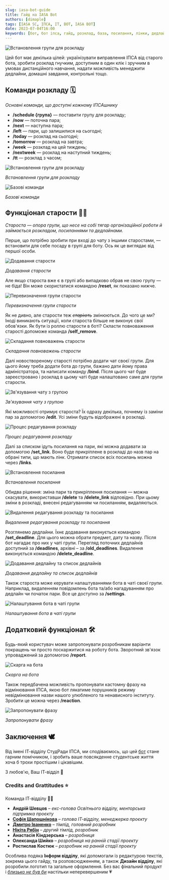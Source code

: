 ```yaml
---
slug: iasa-bot-guide
title: Гайд на IASA Bot
authors: [dimaple]
tags: [IASA SC, ІПСА, IT, BOT, IASA BOT]
date: 2023-07-04T16:00
keywords: [бот, бот іпса, гайд, розклад, база, посилання, лінки, дедлайн, асистент, Студрада]
---
```

<img alt="Встановлення групи для розкладу"
  src="https://github.com/IASAStudentCouncil/iasa-sc-blog/blob/main/blog/IT/iasa-bot/preview.png?raw=true"
  className="center"/>

<!--truncate-->

Цей бот має декілька цілей: українізувати виправлення ІПСА від старого бота, зробити розклад гнучким, доступним в один 
клік і зручним в умовах дистанційного навчання, надати можливість менеджити дедлайни, домашні завдання, контрольні тощо.

## Команди розкладу 🗓

*Основні команди, що доступні кожному ІПСАшнику*

- **/schedule {група}** — поставити групу для розкладу;
- **/now** — поточна пара;
- **/next** — наступна пара;
- **/left** — пари, що залишилися на сьогодні;
- **/today** — розклад на сьогодні;
- **/tomorrow** — розклад на завтра;
- **/week** — розклад на цей тиждень;
- **/nextweek**  — розклад на наступний тиждень;
- **/tt** — розклад з часом;

<img alt="Встановлення групи для розкладу"
  src="https://github.com/IASAStudentCouncil/iasa-sc-blog/blob/main/blog/IT/iasa-bot/schedule.gif?raw=true"
  className="center"/>

<p className="center"><i>Встановлення групи для розкладу</i></p>

<img alt="Базові команди"
  src="https://github.com/IASAStudentCouncil/iasa-sc-blog/blob/main/blog/IT/iasa-bot/base_commands.gif?raw=true"
  className="center"/>

<p className="center"><i>Базові команди</i></p>

## Функціонал старости 💪😎

*Староста — опора групи, що несе на собі тягар організаційної роботи й займається розкладом, посиланнями та дедлайнами.*

Перше, що потрібно зробити при вході до чату з іншими старостами, — встановити для себе посаду в групі для боту. 
Ось як це виглядає від першої особи.

<img alt="Додавання старости"
  src="https://github.com/IASAStudentCouncil/iasa-sc-blog/blob/main/blog/IT/iasa-bot/set_head.gif?raw=true"
  className="center"/>

<p className="center"><i>Додавання старости</i></p>

Але якщо староста вже є в групі або випадково обрав не свою групу — не біда! Він може скористатися командою **/reset**, 
як показано нижче.

<img alt="Перевизначення групи старости"
  src="https://github.com/IASAStudentCouncil/iasa-sc-blog/blob/main/blog/IT/iasa-bot/reset_head.gif?raw=true"
  className="center"/>

<p className="center"><i>Перевизначення групи старости</i></p>

Як не дивно, але старости теж *~~старіють~~* змінюються. До чого це ми? Іноді виникають ситуації, коли староста 
більше не виконує свої обов'язки. Як бути із роллю старости в боті? Скласти повноваження старості допоможе команда 
**/self_remove**.

<img alt="Складання повноважень старости"
  src="https://github.com/IASAStudentCouncil/iasa-sc-blog/blob/main/blog/IT/iasa-bot/self_remove.gif?raw=true"
  className="center"/>

<p className="center"><i>Складання повноважень старости</i></p>

Далі новоствореному старості потрібно додати чат своєї групи. Для цього йому треба додати бота до групи, бажано дати 
йому права адміністратора, та написати команду **/bind**. Після цього чат буде зареєстровано і розклад в цьому чаті буде
налаштовано саме для групи старости.

<img alt="Зв'язування чату з групою"
  src="https://github.com/IASAStudentCouncil/iasa-sc-blog/blob/main/blog/IT/iasa-bot/bind.gif?raw=true"
  className="center"/>

<p className="center"><i>Зв'язування чату з групою</i></p>

Які можливості отримує староста? Їх одразу декілька, почнему із заміни пар за допомогою **/edit**. Усі зміни будуть 
відображені в розкладі.

<img alt="Процес редагування розкладу"
  src="https://github.com/IASAStudentCouncil/iasa-sc-blog/blob/main/blog/IT/iasa-bot/edit_set.gif?raw=true"
  className="center"/>

<p className="center"><i>Процес редагування розкладу</i></p>

Далі за списком ідуть посилання на пари, які можна додавати за допомогою **/set_link**. Воно буде прикріплене в 
розкладі до назв пар на обрані типи, що мають лінк. Отримати список всіх посилань можна через **/links**.

<img alt="Встановлення посилання"
  src="https://github.com/IASAStudentCouncil/iasa-sc-blog/blob/main/blog/IT/iasa-bot/link_set.gif?raw=true"
  className="center"/>

<p className="center"><i>Встановлення посилання</i></p>

Обидва рішення: зміна пари та прикріплення посилання — можна скасувати, використавши **/delete** та **/delete_link** 
відповідно. При цьому зміни в розкладі, внесені редагуванням чи посиланням, видаляються.

<img alt="Видалення редагування розкладу та посилання"
  src="https://github.com/IASAStudentCouncil/iasa-sc-blog/blob/main/blog/IT/iasa-bot/delete_edit_and_link.gif?raw=true"
  className="center"/>

<p className="center"><i>Видалення редагування розкладу та посилання</i></p>

Розглянемо дедлайни. Їхнє додавання виконується командою **/set_deadline**. Для цього можна обрати предмет, дату та 
назву. Після бот нагадає про них у чаті групи. Перегляд поточних дедлайнів доступний за **/deadlines**, архівні – за 
**/old_deadlines**. Видалення виконується командою **/delete_deadline**.

<img alt="Додавання дедлайну та список дедлайнів"
  src="https://github.com/IASAStudentCouncil/iasa-sc-blog/blob/main/blog/IT/iasa-bot/deadline_set.gif?raw=true"
  className="center"/>

<p className="center"><i>Додавання дедлайну та список дедлайнів</i></p>

Також староста може керувати налаштуваннями бота в чаті своєї групи. Наприклад, видаленням повідомлень бота та/або 
нагадуванням про дедлайн чи початок пари. Все це доступно за **/settings**.

<img alt="Налаштування бота в чаті групи"
  src="https://github.com/IASAStudentCouncil/iasa-sc-blog/blob/main/blog/IT/iasa-bot/settings.gif?raw=true"
  className="center"/>

<p className="center"><i>Налаштування бота в чаті групи</i></p>

## Додатковий функціонал 🛠

Будь-який користувач може запропонувати розробникам варіанти покращень чи просто поскаржитися на роботу бота. 
Зворотний зв'язок упроваджений за допомогою **/report**.

<img alt="Скарга на бота"
  src="https://github.com/IASAStudentCouncil/iasa-sc-blog/blob/main/blog/IT/iasa-bot/report.gif?raw=true"
  className="center"/>

<p className="center"><i>Скарга на бота</i></p>

Також передбачена можливість пропонувати кастомну фразу на відмінювання ІПСА, якою бот лякатиме порушників режиму 
невідмінювання назви нашого улюбленого та ненависного інституту. Зробити це можна через **/reaction**.

<img alt="Запропонувати фразу"
  src="https://github.com/IASAStudentCouncil/iasa-sc-blog/blob/main/blog/IT/iasa-bot/reaction.gif?raw=true"
  className="center"/>

<p className="center"><i>Запропонувати фразу</i></p>

## Заключення 🕊

Від імені ІТ-відділу СтудРади ІПСА, ми сподіваємось, що цей [бот](https://t.me/iasa_mate_bot) стане гарним помічником, і зробить ваше повсякденне 
студентське життя хоча б трохи простішим і цікавішим.

З любов'ю,
Ваш ІТ-відділ 🤍

### Credits and Grattitudes ⭐️

Команда ІТ-відділу 👩‍💻

- **Андрій Шевцов** – _екс-голова Освітнього відділу, менторська підтримка проєкту_ 
- [**Софія Шапошнікова**](https://t.me/tea_sotea) – _голова ІТ-відділу, менеджерка проєкту_
- [**Дмитро Іваненко**](https://t.me/dimaple) – _тімлід, головний розробник_
- [**Нікіта Рябін**](https://t.me/akaspeh) – _другий тімлід, розробник_
- **Анастасія Кіндзерська** – _розробниця_
- **Олександа Шийко** – _розробниця на ранній стадії проекту_
- **Ростислав Костюк** – _розробник на ранній стадії проекту_

Особлива подяка **Інформ відділу**, які допомогали із редактурою текстів, зокрема цього гайду, та розповсюдженням, а 
також **Дизайн відділу**, які розробили логотип та загальне оформлення. Без вас фінальний продукт і 
_<ins>близько не був би</ins>_ настільки неперевершеним 💗
